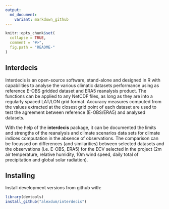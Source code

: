 ```yaml
---
output:
  md_document:
    variant: markdown_github
---
```


<!-- README.md is generated from README.Rmd. Please edit that file -->

```r
knitr::opts_chunk$set(
  collapse = TRUE,
  comment = "#>",
  fig.path = "README-"
)
```

## Interdecis

Interdecis is an open-source software, stand-alone and designed in R with capabilities to analyse the various climatic datasets performance using as reference E-OBS gridded dataset and ERA5 reanalysis product. The functions can be applied to any NetCDF files, as long as they are into a regularly spaced LAT/LON grid format. Accuracy measures computed from the values extracted at the closest grid point of each dataset are used to test the agreement between reference (E-OBS/ERA5) and analysed datasets.

With the help of the **interdecis** package, it can be documented the limits and strengths of the reanalysis and climate scenarios data sets for climate indices computation in the absence of observations. The comparison can be focussed on differences (and similarities) between selected datasets and the observations (i.e. E-OBS, ERA5) for the ECV selected in the project (2m air temperature, relative humidity, 10m wind speed, daily total of precipitation and global solar radiation).

## Installing

Install development versions from github with:

```r
library(devtools) 
install_github("alexdum/interdecis")
```


